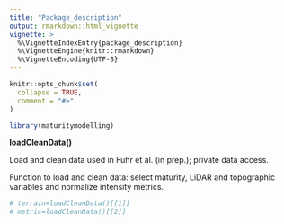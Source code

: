 ```yaml
---
title: "Package_description"
output: rmarkdown::html_vignette
vignette: >
  %\VignetteIndexEntry{package_description}
  %\VignetteEngine{knitr::rmarkdown}
  %\VignetteEncoding{UTF-8}
---
```


```r
knitr::opts_chunk$set(
  collapse = TRUE,
  comment = "#>"
)

library(maturitymodelling)
```

__loadCleanData()__ 

Load and clean data used in Fuhr et al. (in prep.); private data access.

Function to load and clean data: select maturity, LiDAR and topographic variables and normalize intensity metrics.

```r
# terrain=loadCleanData()[[1]]
# metric=loadCleanData()[[2]]
```




